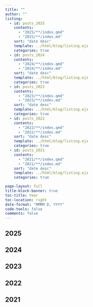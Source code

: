 ```yaml
---
title: ""
author: ""
listing:
  - id: posts_2025
    contents: 
      - "2025/**/index.qmd"
      - "2025/**/index.md"
    sort: "date desc"
    template: ../html/blog/listing.ejs
    categories: true
  - id: posts_2024
    contents: 
      - "2024/**/index.qmd"
      - "2024/**/index.md"
    sort: "date desc"
    template: ../html/blog/listing.ejs
    categories: true
  - id: posts_2023
    contents: 
      - "2023/**/index.qmd"
      - "2023/**/index.md"
    sort: "date desc"
    template: ../html/blog/listing.ejs
    categories: true
  - id: posts_2022
    contents: 
      - "2022/**/index.qmd"
      - "2022/**/index.md"
    sort: "date desc"
    template: ../html/blog/listing.ejs
    categories: true
  - id: posts_2021
    contents: 
      - "2021/**/index.qmd"
      - "2021/**/index.md"
    sort: "date desc"
    template: ../html/blog/listing.ejs
    categories: true

page-layout: full
title-block-banner: true
toc-title: Year
toc-location: right
date-format: "MMMM D, YYYY"
code-tools: false
comments: false
---
```


## 2025

:::{#posts_2025}
:::

## 2024

:::{#posts_2024}
:::

## 2023

:::{#posts_2023}
:::

## 2022

:::{#posts_2022}
:::

## 2021

:::{#posts_2021}
:::